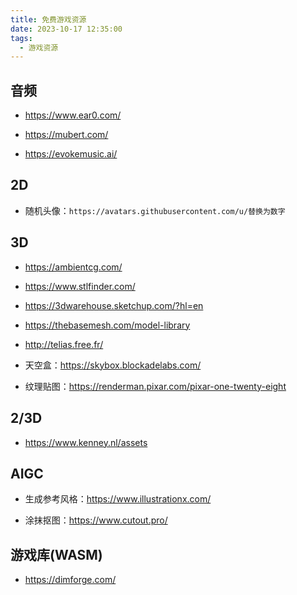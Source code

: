 ```yaml
---
title: 免费游戏资源
date: 2023-10-17 12:35:00
tags:
  - 游戏资源
---
```


## 音频

- https://www.ear0.com/

- https://mubert.com/

- https://evokemusic.ai/

## 2D

- 随机头像：`https://avatars.githubusercontent.com/u/替换为数字`

## 3D

- https://ambientcg.com/

- https://www.stlfinder.com/

- https://3dwarehouse.sketchup.com/?hl=en

- https://thebasemesh.com/model-library

- http://telias.free.fr/

- 天空盒：https://skybox.blockadelabs.com/

- 纹理贴图：https://renderman.pixar.com/pixar-one-twenty-eight

## 2/3D

- https://www.kenney.nl/assets

## AIGC

- 生成参考风格：https://www.illustrationx.com/

- 涂抹抠图：https://www.cutout.pro/

## 游戏库(WASM)

- https://dimforge.com/
